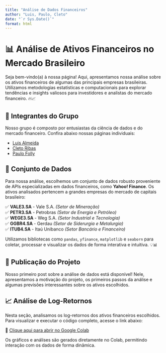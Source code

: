 ```yaml
---
title: "Análise de Dados Financeiros"
author: "Luis, Paulo, Cleto"
date: "`r Sys.Date()`"
format: html
---
```


# 📊 Análise de Ativos Financeiros no Mercado Brasileiro

Seja bem-vindo(a) à nossa página! Aqui, apresentamos nossa análise sobre os ativos financeiros de algumas das principais empresas brasileiras. Utilizamos metodologias estatísticas e computacionais para explorar tendências e insights valiosos para investidores e analistas do mercado financeiro. 🔥📈

## 👥 Integrantes do Grupo
Nosso grupo é composto por entusiastas da ciência de dados e do mercado financeiro. Confira abaixo nossas páginas individuais:

- [Luis Almeida](https://luisgralmeida2001.github.io/portfolio/)
- [Cleto Ribas](https://cletoribas.github.io/portfolio/)
- [Paulo Folly](https://github.com/paulofolly/portfolio)

## 📡 Conjunto de Dados

Para nossa análise, escolhemos um conjunto de dados robusto proveniente de APIs especializadas em dados financeiros, como **Yahoo! Finance**. Os ativos analisados pertencem a grandes empresas do mercado de capitais brasileiro:

✅ **VALE3.SA** - Vale S.A. *(Setor de Mineração)* <br>
✅ **PETR3.SA** - Petrobras *(Setor de Energia e Petróleo)* <br>
✅ **WEGE3.SA** - Weg S.A. *(Setor Industrial e Tecnologia)* <br>
✅ **GGBR4.SA** - Gerdau *(Setor de Siderurgia e Metalurgia)* <br>
✅ **ITUB4.SA** - Itaú Unibanco *(Setor Bancário e Financeiro)* <br>

Utilizamos bibliotecas como `pandas`, `yfinance`, `matplotlib` e `seaborn` para coletar, processar e visualizar os dados de forma interativa e intuitiva. 💡📊

## 📝 Publicação do Projeto

Nosso primeiro post sobre a análise de dados está disponível! Nele, apresentamos a motivação do projeto, os primeiros passos da análise e algumas previsões interessantes sobre os ativos escolhidos.

## 📈 Análise de Log-Retornos

Nesta seção, analisamos os log-retornos dos ativos financeiros escolhidos. Para visualizar e executar o código completo, acesse o link abaixo:

🔗 [Clique aqui para abrir no Google Colab](https://colab.research.google.com/drive/1IIhvRitSLB5HVT3gll2c5G8vyaIwMY0U#scrollTo=ieuo4NmU37q5)

Os gráficos e análises são gerados diretamente no Colab, permitindo interação com os dados de forma dinâmica.

